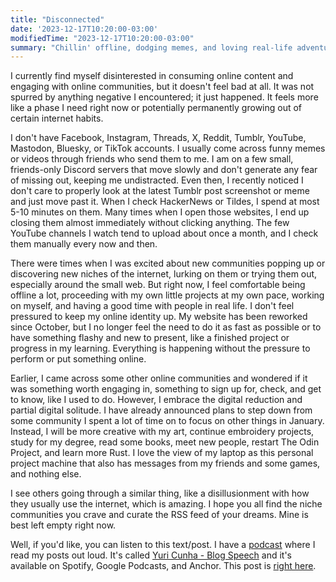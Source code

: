 ```yaml
---
title: "Disconnected"
date: '2023-12-17T10:20:00-03:00'
modifiedTime: "2023-12-17T10:20:00-03:00"
summary: "Chillin' offline, dodging memes, and loving real-life adventures!"
---
```


I currently find myself disinterested in consuming online content and engaging with online communities, but it doesn't feel bad at all. It was not spurred by anything negative I encountered; it just happened. It feels more like a phase I need right now or potentially permanently growing out of certain internet habits.

I don't have Facebook, Instagram, Threads, X, Reddit, Tumblr, YouTube, Mastodon, Bluesky, or TikTok accounts. I usually come across funny memes or videos through friends who send them to me. I am on a few small, friends-only Discord servers that move slowly and don't generate any fear of missing out, keeping me undistracted. Even then, I recently noticed I don't care to properly look at the latest Tumblr post screenshot or meme and just move past it. When I check HackerNews or Tildes, I spend at most 5-10 minutes on them. Many times when I open those websites, I end up closing them almost immediately without clicking anything. The few YouTube channels I watch tend to upload about once a month, and I check them manually every now and then.

There were times when I was excited about new communities popping up or discovering new niches of the internet, lurking on them or trying them out, especially around the small web. But right now, I feel comfortable being offline a lot, proceeding with my own little projects at my own pace, working on myself, and having a good time with people in real life. I don't feel pressured to keep my online identity up. My website has been reworked since October, but I no longer feel the need to do it as fast as possible or to have something flashy and new to present, like a finished project or progress in my learning. Everything is happening without the pressure to perform or put something online.

Earlier, I came across some other online communities and wondered if it was something worth engaging in, something to sign up for, check, and get to know, like I used to do. However, I embrace the digital reduction and partial digital solitude. I have already announced plans to step down from some community I spent a lot of time on to focus on other things in January. Instead, I will be more creative with my art, continue embroidery projects, study for my degree, read some books, meet new people, restart The Odin Project, and learn more Rust. I love the view of my laptop as this personal project machine that also has messages from my friends and some games, and nothing else.

I see others going through a similar thing, like a disillusionment with how they usually use the internet, which is amazing. I hope you all find the niche communities you crave and curate the RSS feed of your dreams. Mine is best left empty right now.


<Aside type={'positive'} title={'Thank you very much for reading!'}>
  Well, if you'd like, you can listen to this text/post. I have a <a href="https://open.spotify.com/show/2XRQ2mpUbtT0ZqxFVrl0KK">podcast</a> where I read my posts out loud. It's called <a href="https://open.spotify.com/show/2XRQ2mpUbtT0ZqxFVrl0KK">Yuri Cunha - Blog Speech</a> and it's available on Spotify, Google Podcasts, and Anchor. This post is <a href="https://open.spotify.com/episode/5vRjCOijzce9ChR6H9KdAR?si=4ef5e07e900648fd">right here</a>.
</Aside>